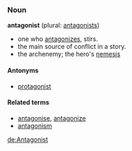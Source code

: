 ===Noun===
'''antagonist''' (plural: [[antagonists]])
*one who [[antagonize]]s, stirs.
*the main source of conflict in a story.
*the archenemy; the hero's [[nemesis]]

====Antonyms====
*[[protagonist]]

====Related terms====
*[[antagonise]], [[antagonize]]
*[[antagonism]]

[[de:Antagonist]]